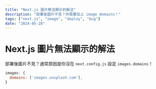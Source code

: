 ```yaml
---
title: "Next.js 圖片無法顯示的解法"
description: "部署後圖片不見？你需要加上 image domains！"
tags: ["next.js", "image", "deploy", "bug"]
date: "2024-05-28"
---
```


# Next.js 圖片無法顯示的解法

部署後圖片不見？通常原因是你沒在 `next.config.js` 設定 `images.domains`！

```js
images: {
  domains: ['images.unsplash.com'],
}
```
